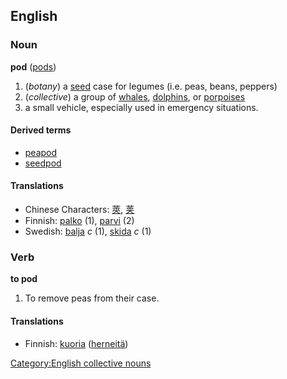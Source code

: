 ==English==
===Noun===
'''pod''' ([[pods]])

# (''botany'') a [[seed]] case for legumes (i.e. peas, beans, peppers)
# (''collective'') a group of [[whale]]s, [[dolphin]]s, or [[porpoise]]s
# a small vehicle, especially used in emergency situations.

====Derived terms====
*[[peapod]]
*[[seedpod]]
<!-- "peas in a pod" - what would the most dictionary-like version be? -->

====Translations====
*Chinese Characters: [[莢]], [[荚]]
*Finnish: [[palko]] (1), [[parvi]] (2)
*Swedish: [[balja]] ''c'' (1), [[skida]] ''c'' (1)

===Verb===
'''to pod'''

#To remove peas from their case.

====Translations====
*Finnish: [[kuoria]] ([[herne#Finnish|herneitä]])

[[Category:English collective nouns]]